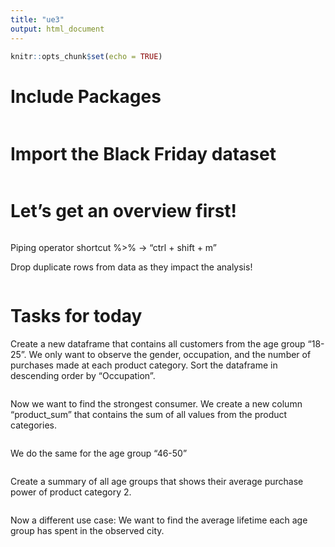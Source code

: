 ---
title: "ue3"
output: html_document
---

```{r setup, include=FALSE}
knitr::opts_chunk$set(echo = TRUE)
```

# Include Packages
```{r}

```

# Import the Black Friday dataset
```{r}

```


# Let's get an overview first!
```{r}

```


Piping operator shortcut
%>% -> "ctrl + shift + m"

Drop duplicate rows from data as they impact the analysis!
```{r}

```

# Tasks for today


Create a new dataframe that contains all customers from the age group "18-25".
We only want to observe the gender,
                          occupation, 
                          and the number of purchases made at each product category. 
Sort the dataframe in descending order by "Occupation".


```{r}


  
```

  
Now we want to find the strongest consumer. We create a new column "product_sum" that contains the sum of all values from the product categories.

```{r}

```

We do the same for the age group "46-50"

```{r}

```





Create a summary of all age groups that shows their average purchase power of product category 2.
```{r}

```



Now a different use case: We want to find the average lifetime each age group has spent in the observed city.
```{r}


```


```{r}

```


